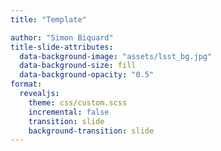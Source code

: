 ```yaml
---
title: "Template"

author: "Simon Biquard"
title-slide-attributes:
  data-background-image: "assets/lsst_bg.jpg"
  data-background-size: fill
  data-background-opacity: "0.5"
format:
  revealjs:
    theme: css/custom.scss
    incremental: false
    transition: slide
    background-transition: slide
---
```

